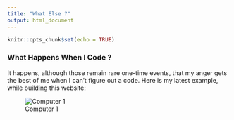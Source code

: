 ```yaml
---
title: "What Else ?"
output: html_document
---
```


```r
knitr::opts_chunk$set(echo = TRUE)
```

### What Happens When I Code ?  

It happens, although those remain rare one-time events, that my anger gets the best of me when I can't figure out a code. Here is my latest example, while building this website:

![Computer 1](/Users/thomasgiannetti/my_website/static/img/im10.jpg)
